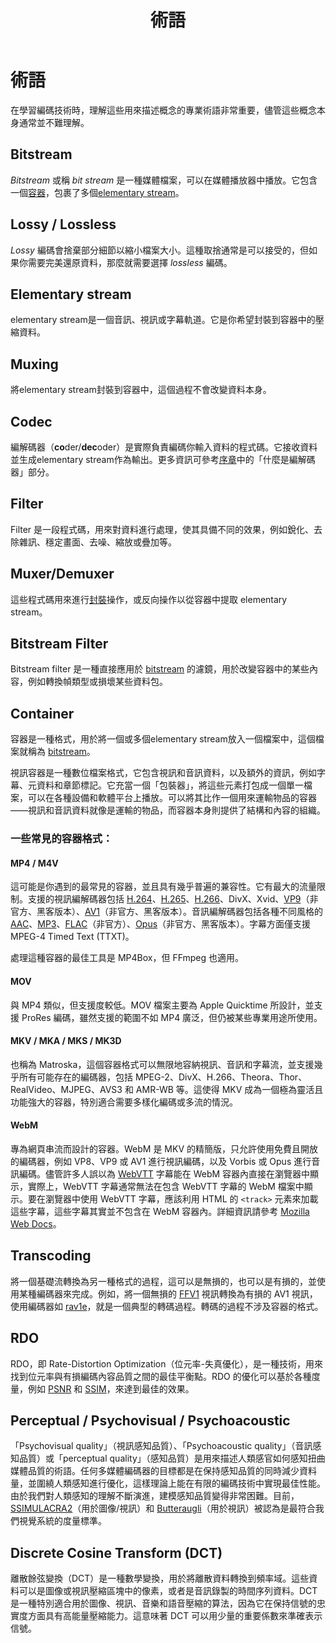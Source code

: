﻿---
title: 術語
sidebar_position: 2
---

# 術語
在學習編碼技術時，理解這些用來描述概念的專業術語非常重要，儘管這些概念本身通常並不難理解。

## Bitstream
*Bitstream* 或稱 *bit stream* 是一種媒體檔案，可以在媒體播放器中播放。它包含一個[容器](#container)，包裹了多個[elementary stream](#elementary-stream)。

## Lossy / Lossless
*Lossy* 編碼會捨棄部分細節以縮小檔案大小。這種取捨通常是可以接受的，但如果你需要完美還原資料，那麼就需要選擇 *lossless* 編碼。

## Elementary stream
elementary stream是一個音訊、視訊或字幕軌道。它是你希望封裝到容器中的壓縮資料。

## Muxing
將elementary stream封裝到容器中，這個過程不會改變資料本身。

## Codec
編解碼器（**co**der/**dec**oder）是實際負責編碼你輸入資料的程式碼。它接收資料並生成elementary stream作為輸出。更多資訊可參考[序章](./prologue.mdx#what-is-a-codec)中的「什麼是編解碼器」部分。

## Filter
Filter 是一段程式碼，用來對資料進行處理，使其具備不同的效果，例如銳化、去除雜訊、穩定畫面、去噪、縮放或疊加等。

## Muxer/Demuxer
這些程式碼用來進行[封裝](#muxing)操作，或反向操作以從容器中提取 elementary stream。


## Bitstream Filter

Bitstream filter 是一種直接應用於 [bitstream](#bitstream) 的濾鏡，用於改變容器中的某些內容，例如轉換幀類型或損壞某些資料包。

## Container

容器是一種格式，用於將一個或多個elementary stream放入一個檔案中，這個檔案就稱為 [bitstream](#bitstream)。

視訊容器是一種數位檔案格式，它包含視訊和音訊資料，以及額外的資訊，例如字幕、元資料和章節標記。它充當一個「包裝器」，將這些元素打包成一個單一檔案，可以在各種設備和軟體平台上播放。可以將其比作一個用來運輸物品的容器——視訊和音訊資料就像是運輸的物品，而容器本身則提供了結構和內容的組織。

### 一些常見的容器格式：

#### MP4 / M4V

這可能是你遇到的最常見的容器，並且具有幾乎普遍的兼容性。它有最大的流量限制。支援的視訊編解碼器包括 [H.264](../video/AVC.mdx)、[H.265](../video/HEVC.mdx)、[H.266](../video/VVC.mdx)、DivX、Xvid、[VP9](../video/VP9.mdx)（非官方、黑客版本）、[AV1](../video/AV1.mdx)（非官方、黑客版本）。音訊編解碼器包括各種不同風格的 [AAC](../audio/AAC.mdx)、[MP3](../audio/MP3.mdx)、[FLAC](../audio/FLAC.mdx)（非官方）、[Opus](../audio/Opus.mdx)（非官方、黑客版本）。字幕方面僅支援 MPEG-4 Timed Text (TTXT)。

處理這種容器的最佳工具是 MP4Box，但 FFmpeg 也適用。


#### MOV

與 MP4 類似，但支援度較低。MOV 檔案主要為 Apple Quicktime 所設計，並支援 ProRes 編碼，雖然支援的範圍不如 MP4 廣泛，但仍被某些專業用途所使用。

#### MKV / MKA / MKS / MK3D

也稱為 Matroska，這個容器格式可以無限地容納視訊、音訊和字幕流，並支援幾乎所有可能存在的編碼器，包括 MPEG-2、DivX、H.266、Theora、Thor、RealVideo、MJPEG、AVS3 和 AMR-WB 等。這使得 MKV 成為一個極為靈活且功能強大的容器，特別適合需要多樣化編碼或多流的情況。

#### WebM

專為網頁串流而設計的容器。WebM 是 MKV 的精簡版，只允許使用免費且開放的編碼器，例如 VP8、VP9 或 AV1 進行視訊編碼，以及 Vorbis 或 Opus 進行音訊編碼。儘管許多人誤以為 [WebVTT](../subtitles/webvtt.mdx) 字幕能在 WebM 容器內直接在瀏覽器中顯示，實際上，WebVTT 字幕通常無法在包含 WebVTT 字幕的 WebM 檔案中顯示。要在瀏覽器中使用 WebVTT 字幕，應該利用 HTML 的 `<track>` 元素來加載這些字幕，這些字幕其實並不包含在 WebM 容器內。詳細資訊請參考 [Mozilla Web Docs](https://developer.mozilla.org/en-US/docs/Web/Media/Audio_and_video_delivery/Adding_captions_and_subtitles_to_HTML5_video)。

## Transcoding

將一個基礎流轉換為另一種格式的過程，這可以是無損的，也可以是有損的，並使用某種編碼器來完成。例如，將一個無損的 [FFV1](../video/FFV1.mdx) 視訊轉換為有損的 AV1 視訊，使用編碼器如 [rav1e](../encoders/rav1e.mdx)，就是一個典型的轉碼過程。轉碼的過程不涉及容器的格式。

## RDO

RDO，即 Rate-Distortion Optimization（位元率-失真優化），是一種技術，用來找到位元率與有損編碼內容品質之間的最佳平衡點。RDO 的優化可以基於各種度量，例如 [PSNR](../metrics/PSNR.mdx) 和 [SSIM](../metrics/SSIM.mdx)，來達到最佳的效果。

## Perceptual / Psychovisual / Psychoacoustic

「Psychovisual quality」（視訊感知品質）、「Psychoacoustic quality」（音訊感知品質）或「perceptual quality」（感知品質）是用來描述人類感官如何感知扭曲媒體品質的術語。任何多媒體編碼器的目標都是在保持感知品質的同時減少資料量，並圍繞人類感知進行優化，這樣理論上能在有限的編碼技術中實現最佳性能。由於我們對人類感知的理解不斷演進，建模感知品質變得非常困難。目前，[SSIMULACRA2](../metrics/SSIMULACRA2.mdx)（用於圖像/視訊）和 [Butteraugli](../metrics/butteraugli.mdx)（用於視訊）被認為是最符合我們視覺系統的度量標準。

## Discrete Cosine Transform (DCT)

離散餘弦變換（DCT）是一種數學變換，用於將離散資料轉換到頻率域。這些資料可以是圖像或視訊壓縮區塊中的像素，或者是音訊錄製的時間序列資料。DCT 是一種特別適合用於圖像、視訊、音樂和語音壓縮的算法，因為它在保持信號的忠實度方面具有高能量壓縮能力。這意味著 DCT 可以用少量的重要係數來準確表示信號。